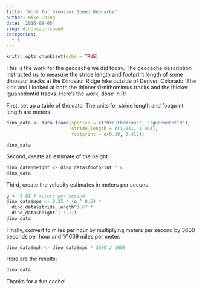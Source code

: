```yaml
---
title: "Work for Dinosaur Speed Geocache"
author: Mike Ching
date: '2016-08-05'
slug: dinousaur-speed
categories:
  - R
---
```


```r
knitr::opts_chunk$set(echo = TRUE)
```

This is the work for the geocache we did today. The geocache description instructed us to measure the stride length and footprint length of some dinosaur tracks at the Dinosaur Ridge hike outside of Denver, Colorado. The kids and I looked at both the thinner Ornithomimus tracks and the thicker Iguanodontid tracks. Here's the work, done in R:

First, set up a table of the data. The units for stride length and footprint length are meters.
```r
dino_data <- data.frame(species = c("Ornithomimus", "Iguanodontid"),
                        stride_length = c(1.041, 1.063),
                        footprint = c(0.18, 0.415))

dino_data
```

Second, create an estimate of the height.

```r
dino_data$height <- dino_data$footprint * 4
dino_data
```

Third, create the velocity estimates in meters per second.

```r
g <- 9.81 # meters per second
dino_data$mps <- 0.25 * (g ^ 0.5) * 
  dino_data$stride_length^1.67 * 
  dino_data$height^(-1.17)
dino_data
```

Finally, convert to miles per hour by multiplying meters per second by 3600 seconds per hour and 1/1609 miles per meter.

```r
dino_data$mph <- dino_data$mps * 3600 / 1609
```

Here are the results:
```r
dino_data
```

Thanks for a fun cache!
